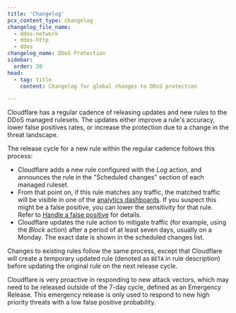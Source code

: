 ```yaml
---
title: 'Changelog'
pcx_content_type: changelog
changelog_file_name:
  - ddos-network
  - ddos-http
  - ddos
changelog_name: DDoS Protection
sidebar:
  order: 20
head:
  - tag: title
    content: Changelog for global changes to DDoS protection

---
```


Cloudflare has a regular cadence of releasing updates and new rules to the DDoS managed rulesets. The updates either improve a rule's accuracy, lower false positives rates, or increase the protection due to a change in the threat landscape.

The release cycle for a new rule within the regular cadence follows this process:

* Cloudflare adds a new rule configured with the *Log* action, and announces the rule in the "Scheduled changes" section of each managed ruleset.
* From that point on, if this rule matches any traffic, the matched traffic will be visible in one of the [analytics dashboards](/ddos-protection/reference/analytics/). If you suspect this might be a false positive, you can lower the sensitivity for that rule. Refer to [Handle a false positive](/ddos-protection/managed-rulesets/adjust-rules/false-positive/) for details.
* Cloudflare updates the rule action to mitigate traffic (for example, using the *Block* action) after a period of at least seven days, usually on a Monday. The exact date is shown in the scheduled changes list.

Changes to existing rules follow the same process, except that Cloudflare will create a temporary updated rule (denoted as `BETA` in rule description) before updating the original rule on the next release cycle.

Cloudflare is very proactive in responding to new attack vectors, which may need to be released outside of the 7-day cycle, defined as an Emergency Release. This emergency release is only used to respond to new high priority threats with a low false positive probability.
